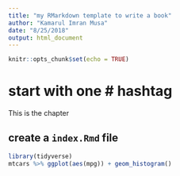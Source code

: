```yaml
---
title: "my RMarkdown template to write a book"
author: "Kamarul Imran Musa"
date: "8/25/2018"
output: html_document
---
```


```r
knitr::opts_chunk$set(echo = TRUE)
```

# start with one # hashtag

This is the chapter

## create a `index.Rmd` file

```r
library(tidyverse)
mtcars %>% ggplot(aes(mpg)) + geom_histogram()
```

